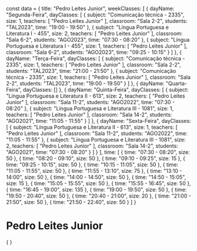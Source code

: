 const data = {
  title: "Pedro Leites Junior",
  weekClasses: [
    {
      dayName: "Segunda-Feira",
      dayClasses: [
        {
          subject: "Comunicação técnica - 2335",
          size: 1,
          teachers: [
            "Pedro Leites Junior"
          ],
          classroom: "Sala 2-2",
          students: "TAL2023",
          time: "19:00 - 19:50"
        },
        {
          subject: "Língua Portuguesa e Literatura I - 455",
          size: 2,
          teachers: [
            "Pedro Leites Junior"
          ],
          classroom: "Sala 6-2",
          students: "AGO2023",
          time: "07:30 - 08:20"
        },
        {
          subject: "Língua Portuguesa e Literatura I - 455",
          size: 1,
          teachers: [
            "Pedro Leites Junior"
          ],
          classroom: "Sala 6-2",
          students: "AGO2023",
          time: "09:25 - 10:15"
        }
      ]
    },
    {
      dayName: "Terça-Feira",
      dayClasses: [
        {
          subject: "Comunicação técnica - 2335",
          size: 1,
          teachers: [
            "Pedro Leites Junior"
          ],
          classroom: "Sala 2-2",
          students: "TAL2023",
          time: "21:00 - 21:50"
        },
        {
          subject: "Comunicação técnica - 2335",
          size: 1,
          teachers: [
            "Pedro Leites Junior"
          ],
          classroom: "Sala 2-2",
          students: "TAL2023",
          time: "19:00 - 19:50"
        }
      ]
    },
    {
      dayName: "Quarta-Feira",
      dayClasses: []
    },
    {
      dayName: "Quinta-Feira",
      dayClasses: [
        {
          subject: "Língua Portuguesa e Literatura II - 613",
          size: 2,
          teachers: [
            "Pedro Leites Junior"
          ],
          classroom: "Sala 11-2",
          students: "AGO2022",
          time: "07:30 - 08:20"
        },
        {
          subject: "Língua Portuguesa e Literatura III - 1081",
          size: 1,
          teachers: [
            "Pedro Leites Junior"
          ],
          classroom: "Sala 14-2",
          students: "AGO2021",
          time: "11:05 - 11:55"
        }
      ]
    },
    {
      dayName: "Sexta-Feira",
      dayClasses: [
        {
          subject: "Língua Portuguesa e Literatura II - 613",
          size: 1,
          teachers: [
            "Pedro Leites Junior"
          ],
          classroom: "Sala 11-2",
          students: "AGO2022",
          time: "11:05 - 11:55"
        },
        {
          subject: "Língua Portuguesa e Literatura III - 1081",
          size: 2,
          teachers: [
            "Pedro Leites Junior"
          ],
          classroom: "Sala 14-2",
          students: "AGO2021",
          time: "07:30 - 08:20"
        }
      ]
    }
  ],
  time: [
    {
      time: "07:30 - 08:20",
      size: 50
    },
    {
      time: "08:20 - 09:10",
      size: 50
    },
    {
      time: "09:10 - 09:25",
      size: 15
    },
    {
      time: "09:25 - 10:15",
      size: 50
    },
    {
      time: "10:15 - 11:05",
      size: 50
    },
    {
      time: "11:05 - 11:55",
      size: 50
    },
    {
      time: "11:55 - 13:10",
      size: 75
    },
    {
      time: "13:10 - 14:00",
      size: 50
    },
    {
      time: "14:00 - 14:50",
      size: 50
    },
    {
      time: "14:50 - 15:05",
      size: 15
    },
    {
      time: "15:05 - 15:55",
      size: 50
    },
    {
      time: "15:55 - 16:45",
      size: 50
    },
    {
      time: "16:45 - 19:00",
      size: 135
    },
    {
      time: "19:00 - 19:50",
      size: 50
    },
    {
      time: "19:50 - 20:40",
      size: 50
    },
    {
      time: "20:40 - 21:00",
      size: 20
    },
    {
      time: "21:00 - 21:50",
      size: 50
    },
    {
      time: "21:50 - 22:40",
      size: 50
    }
  ]
}

# Pedro Leites Junior

<div>
    {
        <Grid
            title={data.title} 
            weekClasses={data.weekClasses} 
            time={data.time}
        />
    }
</div>